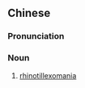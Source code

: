 {{also|强制性挖鼻综合症}}
==Chinese==
{{zh-forms|s=强制性挖鼻综合症|type=3113}}

===Pronunciation===
{{zh-pron
|m=qiángzhìxìng wābí zōnghézhèng,qiǎngzhìxìng wābí zònghézhèng,2nb=Taiwan
|c=koeng5 zai3 sing3 waat3 bei6 zung3 hap6 zing3,koeng5 zai3 sing3 waat3 bei6 zung1 hap6 zing3
|cat=n
}}

===Noun===
{{zh-noun}}

# [[rhinotillexomania]]